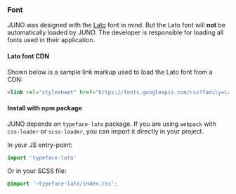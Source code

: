 
<Meta title="📖 Guides/Use Lato Font" />

### Font

JUNO was designed with the [Lato](https://fonts.google.com/specimen/Lato) font in mind.
But the Lato font will **not** be automatically loaded by JUNO. The developer is responsible for loading all fonts used in their application.

#### Lato font CDN

Shown below is a sample link markup used to load the Lato font from a CDN:

```html
<link rel="stylesheet" href="https://fonts.googleapis.com/css?family=Lato:400,700,900" />
```

#### Install with npm package

JUNO depends on `typeface-lato` package. If you are using `webpack` with `css-loader` or `scss-loader`, you can import it directly in your project.

In your JS entry-point:

```js
import 'typeface-lato'
```

Or in your SCSS file:

```scss
@import '~typeface-lato/index.css';
```
